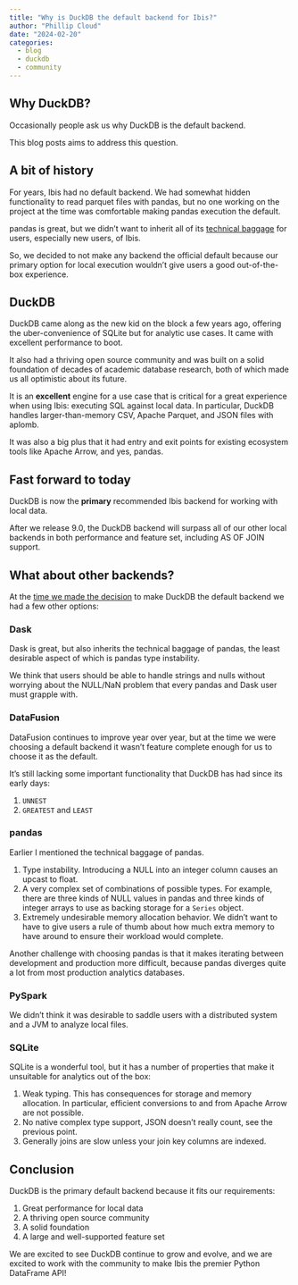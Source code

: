 ```yaml
---
title: "Why is DuckDB the default backend for Ibis?"
author: "Phillip Cloud"
date: "2024-02-20"
categories:
  - blog
  - duckdb
  - community
---
```


## Why DuckDB?

Occasionally people ask us why DuckDB is the default backend.

This blog posts aims to address this question.

## A bit of history

For years, Ibis had no default backend. We had somewhat hidden functionality to
read parquet files with pandas, but no one working on the project at the time
was comfortable making pandas execution the default.

pandas is great, but we didn't want to inherit all of its [technical
baggage](https://wesmckinney.com/blog/apache-arrow-pandas-internals/) for
users, especially new users, of Ibis.

So, we decided to not make any backend the official default because our primary
option for local execution wouldn't give users a good out-of-the-box
experience.

## DuckDB

DuckDB came along as the new kid on the block a few years ago, offering the
uber-convenience of SQLite but for analytic use cases. It came with excellent
performance to boot.

It also had a thriving open source community and was built on a solid
foundation of decades of academic database research, both of which made us all
optimistic about its future.

It is an **excellent** engine for a use case that is critical for a great
experience when using Ibis: executing SQL against local data. In particular,
DuckDB handles larger-than-memory CSV, Apache Parquet, and JSON files with
aplomb.

It was also a big plus that it had entry and exit points for existing ecosystem
tools like Apache Arrow, and yes, pandas.

## Fast forward to today

DuckDB is now the **primary** recommended Ibis backend for working with local
data.

After we release 9.0, the DuckDB backend will surpass all of our other local
backends in both performance and feature set, including AS OF JOIN support.

## What about other backends?

At the [time we made the
decision](https://github.com/ibis-project/ibis/tree/8ccb81d49e252b57310bdb3a97eeb77ef1d28bac)
to make DuckDB the default backend we had a few other options:

### Dask

Dask is great, but also inherits the technical baggage of pandas, the least
desirable aspect of which is pandas type instability.

We think that users should be able to handle strings and nulls without worrying
about the NULL/NaN problem that every pandas and Dask user must grapple with.

### DataFusion

DataFusion continues to improve year over year, but at the time we were
choosing a default backend it wasn't feature complete enough for us to choose
it as the default.

It's still lacking some important functionality that DuckDB has had since its
early days:

1. `UNNEST`
1. `GREATEST` and `LEAST`

### pandas

Earlier I mentioned the technical baggage of pandas.

1. Type instability. Introducing a NULL into an integer column causes an upcast
   to float.
1. A very complex set of combinations of possible types. For example, there are
   three kinds of NULL values in pandas and three kinds of integer arrays to
   use as backing storage for a `Series` object.
1. Extremely undesirable memory allocation behavior. We didn't want to have to
   give users a rule of thumb about how much extra memory to have around to
   ensure their workload would complete.

Another challenge with choosing pandas is that it makes iterating between
development and production more difficult, because pandas diverges quite a lot
from most production analytics databases.

### PySpark

We didn't think it was desirable to saddle users with a distributed system and
a JVM to analyze local files.

### SQLite

SQLite is a wonderful tool, but it has a number of properties that make it
unsuitable for analytics out of the box:

1. Weak typing. This has consequences for storage and memory allocation. In
   particular, efficient conversions to and from Apache Arrow are not possible.
1. No native complex type support, JSON doesn't really count, see the previous point.
1. Generally joins are slow unless your join key columns are indexed.

## Conclusion

DuckDB is the primary default backend because it fits our requirements:

1. Great performance for local data
1. A thriving open source community
1. A solid foundation
1. A large and well-supported feature set

We are excited to see DuckDB continue to grow and evolve, and we are excited to
work with the community to make Ibis the premier Python DataFrame API!

